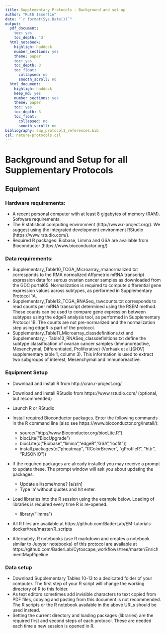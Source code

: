 ```yaml
---
title: Supplementary Protocols - Background and set up
author: "Ruth Isserlin"
date: "`r format(Sys.Date())`"
output:
  pdf_document:
    toc: yes
    toc_depth: '3'
  html_notebook:
    highligh: haddock
    number_sections: yes
    theme: paper
    toc: yes
    toc_depth: 3
    toc_float:
      collapsed: no
      smooth_scroll: no
  html_document:
    highligh: haddock
    keep_md: yes
    number_sections: yes
    theme: paper
    toc: yes
    toc_depth: 3
    toc_float:
      collapsed: no
      smooth_scroll: no
bibliography: sup_protocol1_references.bib
csl: nature-protocols.csl
---
```


# Background and Setup for all Supplementary Protocols

## Equipment
### Hardware requirements:
  * A recent personal computer with at least 8 gigabytes of memory (RAM).
Software requirements:
  * The R statistical computing environment (http://www.r-project.org/). We suggest using the integrated development environment RStudio (https://www.rstudio.com/).
  * Required R packages: Biobase, Limma and GSA are available from Bioconductor (https://www.bioconductor.org/)

### Data requirements:
  * Supplementary_Table10_TCGA_Microarray_rmanormalized.txt corresponds to the RMA normalized Affymetrix mRNA transcript expression data for serous ovarian cancer samples as downloaded from the GDC portal65. Normalization is required to compute differential gene expression values across subtypes, as performed in Supplementary Protocol 1A.
  * Supplementary_Table12_TCGA_RNASeq_rawcounts.txt corresponds to read counts per mRNA transcript determined using the RSEM method. These counts can be used to compare gene expression between subtypes using the edgeR analysis tool, as performed in Supplementary Protocol 1B. The counts are not pre-normalized and the normalization step using edgeR is part of the protocol.
  * Supplementary_Table11_Microarray_classdefinitions.txt and Supplementary_- 
Table13_RNASeq_classdefinitions.txt define the subtype classification of ovarian cancer samples (Immunoreactive, Mesenchymal, Differentiated, Proliferative) (Verhaak et al.[@OV] supplementary table 1, column 3). This information is used to extract two subgroups of interest, Mesenchymal and Immunoreactive.

### Equipment Setup
  * Download and install R from http://cran.r-project.org/
  * Download and install RStudio from https://www.rstudio.com/ (optional, but recommended)
  * Launch R or RStudio
  * Install required Bioconductor packages. Enter the following commands in the R command line (also see https://www.bioconductor.org/install/):
  
    * source("http://www.Bioconductor.org/biocLite.R")
    * biocLite("BiocUpgrade")
    * biocLite(c("Biobase","limma",”edgeR”,”GSA”,”locfit”))
    * install.packages(c(“pheatmap”, ”RColorBrewer”, ”gProfileR”, ”httr”, "RJSONIO"))
  * If the required packages are already installed you may receive a prompt to update these. The prompt window will ask you about updating the packages: 
  
    * Update all/some/none? [a/s/n]
    * Type ‘a’ without quotes and hit enter.
  * Load libraries into the R session using the example below. Loading of libraries is required every time R is re-opened.
  
    * library(“limma”)
  * All R files are available at https://github.com/BaderLab/EM-tutorials-docker/tree/master/R_scripts
  * Alternately, R notebooks (use R markdown and creates a notebook similar to Jupyter notebooks) of this protocol are available at https://github.com/BaderLab/Cytoscape_workflows/tree/master/EnrichmentMapPipeline

### Data setup
  * Download Supplementary Tables 10-13 to a dedicated folder of your computer. The first step of your R script will change the working directory of R to this folder. 
  * As text editors sometimes add invisible characters to text copied from PDF files, copying and pasting from this document is not recommended. The R scripts or the R notebook available in the above URLs should be used instead. 
  * Setting the current directory and loading packages (libraries) are the required first and second steps of each protocol. These are needed each time a new session is opened in R.
  
